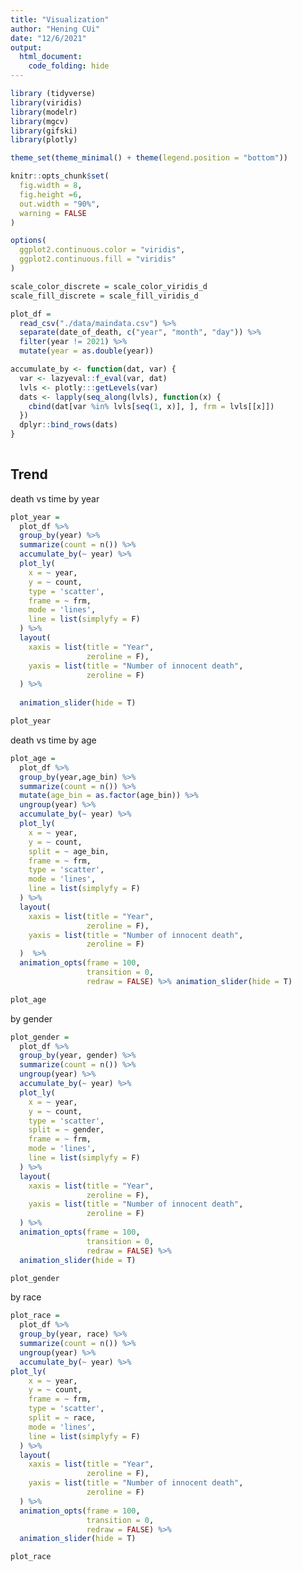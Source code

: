```yaml
---
title: "Visualization"
author: "Hening CUi"
date: "12/6/2021"
output: 
  html_document:
    code_folding: hide
---
```


```r
library (tidyverse)
library(viridis)
library(modelr)
library(mgcv)
library(gifski)
library(plotly)

theme_set(theme_minimal() + theme(legend.position = "bottom"))

knitr::opts_chunk$set(
  fig.width = 8,
  fig.height =6,
  out.width = "90%",
  warning = FALSE
)

options(
  ggplot2.continuous.color = "viridis",
  ggplot2.continuous.fill = "viridis"
)

scale_color_discrete = scale_color_viridis_d
scale_fill_discrete = scale_fill_viridis_d
```


```r
plot_df = 
  read_csv("./data/maindata.csv") %>% 
  separate(date_of_death, c("year", "month", "day")) %>% 
  filter(year != 2021) %>% 
  mutate(year = as.double(year))
```


```r
accumulate_by <- function(dat, var) {
  var <- lazyeval::f_eval(var, dat)
  lvls <- plotly:::getLevels(var)
  dats <- lapply(seq_along(lvls), function(x) {
    cbind(dat[var %in% lvls[seq(1, x)], ], frm = lvls[[x]])
  })
  dplyr::bind_rows(dats)
}
  
```

## Trend

death vs time by year

```r
plot_year =
  plot_df %>%
  group_by(year) %>%
  summarize(count = n()) %>%
  accumulate_by(~ year) %>% 
  plot_ly(
    x = ~ year,
    y = ~ count,
    type = 'scatter',
    frame = ~ frm, 
    mode = 'lines',
    line = list(simplyfy = F)
  ) %>%
  layout(
    xaxis = list(title = "Year",
                 zeroline = F),
    yaxis = list(title = "Number of innocent death",
                 zeroline = F)
  ) %>%
  
  animation_slider(hide = T)

plot_year
```

death vs time by age


```r
plot_age = 
  plot_df %>% 
  group_by(year,age_bin) %>% 
  summarize(count = n()) %>% 
  mutate(age_bin = as.factor(age_bin)) %>% 
  ungroup(year) %>% 
  accumulate_by(~ year) %>% 
  plot_ly(
    x = ~ year,
    y = ~ count,
    split = ~ age_bin,
    frame = ~ frm,
    type = 'scatter',
    mode = 'lines',
    line = list(simplyfy = F)
  ) %>%
  layout(
    xaxis = list(title = "Year",
                 zeroline = F),
    yaxis = list(title = "Number of innocent death",
                 zeroline = F)
  )  %>%
  animation_opts(frame = 100,
                 transition = 0,
                 redraw = FALSE) %>% animation_slider(hide = T) 

plot_age 
```



by gender

```r
plot_gender =
  plot_df %>% 
  group_by(year, gender) %>% 
  summarize(count = n()) %>% 
  ungroup(year) %>% 
  accumulate_by(~ year) %>% 
  plot_ly(
    x = ~ year,
    y = ~ count,
    type = 'scatter',
    split = ~ gender,
    frame = ~ frm,
    mode = 'lines',
    line = list(simplyfy = F)
  ) %>%
  layout(
    xaxis = list(title = "Year",
                 zeroline = F),
    yaxis = list(title = "Number of innocent death",
                 zeroline = F)
  ) %>%
  animation_opts(frame = 100,
                 transition = 0,
                 redraw = FALSE) %>% 
  animation_slider(hide = T)

plot_gender
```
by race

```r
plot_race =
  plot_df %>% 
  group_by(year, race) %>% 
  summarize(count = n()) %>% 
  ungroup(year) %>% 
  accumulate_by(~ year) %>% 
plot_ly(
    x = ~ year,
    y = ~ count,
    frame = ~ frm, 
    type = 'scatter',
    split = ~ race,
    mode = 'lines',
    line = list(simplyfy = F)
  ) %>%
  layout(
    xaxis = list(title = "Year",
                 zeroline = F),
    yaxis = list(title = "Number of innocent death",
                 zeroline = F)
  ) %>%
  animation_opts(frame = 100,
                 transition = 0,
                 redraw = FALSE) %>% 
  animation_slider(hide = T)

plot_race
```



